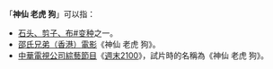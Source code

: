 「'''神仙 老虎 狗'''」可以指：
*[[石头、剪子、布#变种|石头、剪子、布#变种]]之一。
*[[邵氏兄弟（香港）|邵氏兄弟（香港）]][[電影|電影]]《神仙 老虎 狗》。
*[[中華電視公司|中華電視公司]][[綜藝節目|綜藝節目]]《[[週末2100|週末2100]]》，試片時的名稱為《神仙 老虎 狗》。

{{消歧义}}